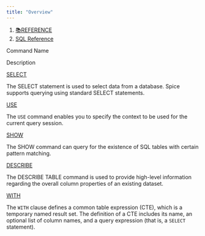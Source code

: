 ```yaml
---
title: "Overview"
---
```


1. [📚REFERENCE](/reference)
2. [SQL Reference](/reference/sql-reference)

Command Name

Description

[SELECT](/reference/sql-reference/sql-commands/select)

The SELECT statement is used to select data from a database. Spice supports querying using standard SELECT statements.

[USE](/reference/sql-reference/sql-commands/use)

The `USE` command enables you to specify the context to be used for the current query session.

[SHOW](/reference/sql-reference/sql-commands/show)

The SHOW command can query for the existence of SQL tables with certain pattern matching.

[DESCRIBE](/reference/sql-reference/sql-commands/describe)

The DESCRIBE TABLE command is used to provide high-level information regarding the overall column properties of an existing dataset.

[WITH](/reference/sql-reference/sql-commands/with)

The `WITH` clause defines a common table expression (CTE), which is a temporary named result set. The definition of a CTE includes its name, an optional list of column names, and a query expression (that is, a `SELECT` statement).
